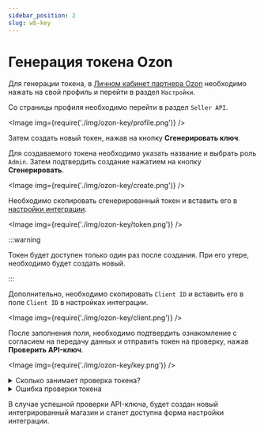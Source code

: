 ```yaml
---
sidebar_position: 2
slug: wb-key
---
```


# Генерация токена Ozon

Для генерации токена, в [Личном кабинет партнера Ozon](https://seller.ozon.ru/) необходимо нажать
на свой профиль и перейти в раздел `Настройки`.

Со страницы профиля необходимо перейти в раздел `Seller API`.

<Image img={require('./img/ozon-key/profile.png')} />

Затем создать новый токен, нажав на кнопку **Сгенерировать ключ**.

Для создаваемого токена необходимо указать название и выбрать роль `Admin`. Затем
подтвердить создание нажатием на кнопку **Сгенерировать**.

<Image img={require('./img/ozon-key/create.png')} />

Необходимо скопировать сгенерированный токен и вставить его в [настройки интеграции](https://lk.cdek.ru/integration).

<Image img={require('./img/ozon-key/token.png')} />

:::warning

Токен будет доступен только один раз после создания. При его утере, необходимо будет создать новый.

:::

Дополнительно, необходимо скопировать `Client ID` и вставить его в поле `Client ID` в настройках интеграции.

<Image img={require('./img/ozon-key/client.png')} />

После заполнения поля, необходимо подтвердить ознакомление с
согласием на передачу данных и отправить токен на проверку, нажав **Проверить API-ключ**.

<Image img={require('./img/ozon-key/key.png')} />

<details>
    <summary>Сколько занимает проверка токена?</summary>

    <Image img={require('./img/ozon-key/check.png')} />

    Проверка токена занимает от 1 минуты до нескольких часов, в зависимости от нагрузки на сервер интеграции.

    Если проверка занимает более 24 часов, необходимо обратиться в [техническую поддержку СДЭК](mailto:integrator@cdek.ru).

</details>

<details>
    <summary>Ошибка проверки токена</summary>

    <Image img={require('./img/ozon-key/error.png')} />

    В случае ошибки проверки токена, необходимо проверить правильность введенного токена и выданных ему прав доступа.
    При необходимости, требуется создать новый токен и повторить процедуру.

    Если проблема не решается, необходимо обратиться в [техническую поддержку СДЭК](mailto:integrator@cdek.ru)

</details>

В случае успешной проверки API-ключа, будет создан новый интегрированный магазин и станет доступна форма настройки
интеграции.
